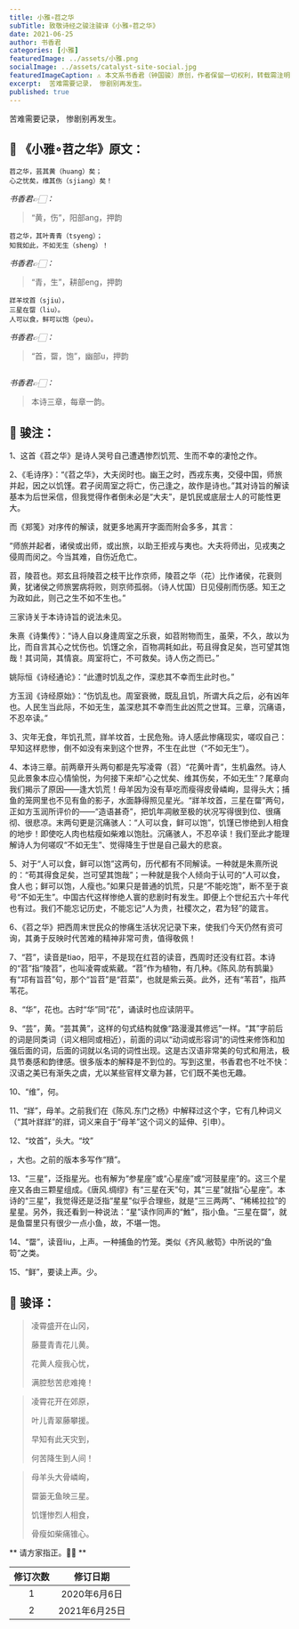 ```yaml
---
title: 小雅∘苕之华
subTitle: 致敬诗经之骏注骏译《小雅∘苕之华》
date: 2021-06-25
author: 书香君
categories: [小雅]
featuredImage: ../assets/小雅.png
socialImage: ../assets/catalyst-site-social.jpg
featuredImageCaption: ⚠️️ 本文系书香君（钟国骏）原创，作者保留一切权利，转载需注明出处。
excerpt:  苦难需要记录， 惨剧别再发生。   
published: true
---
```


苦难需要记录，
惨剧别再发生。




## 🌼 《小雅∘苕之华》原文：

```
苕之华，芸其黄（huang）矣；
心之忧矣，维其伤（sjiang）矣！
```

*书香君👉🏻：*

> “黄，伤”，阳部ang，押韵

```
苕之华，其叶青青（tsyeng）；
知我如此，不如无生（sheng）！
```

*书香君👉🏻：*

> “青，生”，耕部eng，押韵

```
牂羊坟首（sjiu），
三星在罶（liu）。
人可以食，鲜可以饱（peu）。
```

*书香君👉🏻：*

> “首，罶，饱”，幽部u，押韵

```
```

*书香君👉🏻：*

> 本诗三章，每章一韵。


## 🍁️ 骏注：

1、这首《苕之华》是诗人哭号自己遭遇惨烈饥荒、生而不幸的凄怆之作。

2、《毛诗序》：“《苕之华》，大夫闵时也。幽王之时，西戎东夷，交侵中国，师旅并起，因之以饥馑。君子闵周室之将亡，伤己逢之，故作是诗也。”其对诗旨的解读基本为后世采信，但我觉得作者倒未必是“大夫”，是饥民或底层士人的可能性更大。

而《郑笺》对序传的解读，就更多地离开字面而附会多多，其言：

“师旅并起者，诸侯或出师，或出旅，以助王拒戎与夷也。大夫将师出，见戎夷之侵周而闵之。今当其难，自伤近危亡。

苕，陵苕也。郑玄且将陵苕之枝干比作京师，陵苕之华（花）比作诸侯，花衰则黄，犹诸侯之师旅罢病将败，则京师孤弱。（诗人忧国）日见侵削而伤感。知王之为政如此，则己之生不如不生也。”

三家诗关于本诗诗旨的说法未见。

朱熹《诗集传》：“诗人自以身逢周室之乐衰，如苕附物而生，虽荣，不久，故以为比，而自言其心之忧伤也。饥馑之余，百物凋耗如此，苟且得食足矣，岂可望其饱哉！其词简，其情哀。周室将亡，不可救矣。诗人伤之而已。”

姚际恒《诗经通论》：“此遭时饥乱之作，深悲其不幸而生此时也。”

方玉润《诗经原始》：“伤饥乱也。周室衰微，既乱且饥，所谓大兵之后，必有凶年也。人民生当此际，不如无生，盖深悲其不幸而生此凶荒之世耳。三章，沉痛语，不忍卒读。”

3、灾年无食，年饥孔荒，牂羊坟首，士民危殆。诗人感此惨痛现实，嗟叹自己：早知这样悲惨，倒不如没有来到这个世界，不生在此世（“不如无生”）。

4、本诗三章。前两章开头两句都是先写凌霄（苕）“花黄叶青”，生机盎然。诗人见此景象本应心情愉悦，为何接下来却“心之忧矣、维其伤矣，不如无生”？尾章向我们揭示了原因——逢大饥荒！母羊因为没有草吃而瘦得皮骨嶙峋，显得头大；捕鱼的笼网里也不见有鱼的影子，水面静得照见星光。“牂羊坟首，三星在罶”两句，正如方玉润所评价的——“造语甚奇”，把饥年凋敝至极的状况写得很到位、很痛彻、很悲凉。末两句更是沉痛骇人：“人可以食，鲜可以饱”，饥馑已惨绝到人相食的地步！即使吃人肉也枯瘦如柴难以饱肚。沉痛骇人，不忍卒读！我们至此才能理解诗人为何嗟叹“不如无生”、觉得降生于世是自己最大的悲哀。

5、对于“人可以食，鲜可以饱”这两句，历代都有不同解读。一种就是朱熹所说的：“苟其得食足矣，岂可望其饱哉”；一种就是我个人倾向于认可的“人可以食，食人也；鲜可以饱，人瘦也。”如果只是普通的饥荒，只是“不能吃饱”，断不至于哀号“不如无生”。中国古代这样惨绝人寰的悲剧时有发生。即便上个世纪五六十年代也有过。我们不能忘记历史，不能忘记“人为贵，社稷次之，君为轻”的箴言。

6、《苕之华》把西周末世民众的惨痛生活状况记录下来，使我们今天仍然有资可询，其勇于反映时代苦难的精神非常可贵，值得敬佩！

7、“苕”，读音是tiao，阳平，不是现在红苕的读音，西周时还没有红苕。本诗的“苕”指“陵苕”，也叫凌霄或紫葳。“苕”作为植物，有几种。《陈风.防有鹊巢》有“邛有旨苕”句，那个“旨苕”是“苕菜”，也就是紫云英。此外，还有“苇苕”，指芦苇花。

8、“华”，花也。古时“华”同“花”，诵读时也应读阴平。

9、“芸”，黄。“芸其黄”，这样的句式结构就像“路漫漫其修远”一样。“其”字前后的词是同类词（词义相同或相近），前面的词以“动词或形容词”的词性来修饰和加强后面的词，后面的词就以名词的词性出现。这是古汉语非常美的句式和用法，极具节奏感和韵律感。很多版本的解释是不到位的。写到这里，书香君也不吐不快：汉语之美已有渐失之虞，尤以某些官样文章为甚，它们既不美也无趣。

10、“维”，何。

11、“牂”，母羊。之前我们在《陈风.东门之杨》中解释过这个字，它有几种词义（“其叶牂牂”的牂，词义来自于“母羊”这个词义的延伸、引申）。

12、“坟首”，头大。“坟”

，大也。之前的版本多写作“羵”。

13、“三星”，泛指星光。也有解为“参星座”或“心星座”或“河鼓星座”的。这三个星座又各由三颗星组成。《唐风.绸缪》有“三星在天”句，其“三星”就指“心星座”。本诗的“三星”，我觉得还是泛指“星星”似乎合理些，就是“三三两两”、“稀稀拉拉”的星星。另外，我还看到一种说法：“星”读作同声的“鮏”，指小鱼。“三星在罶”，就是鱼罶里只有很少一点小鱼，故，不堪一饱。

14、“罶”，读音liu，上声。一种捕鱼的竹笼。类似《齐风.敝笱》中所说的“鱼笱”之类。

15、“鲜”，要读上声。少。


## 🍁️ 骏译：


> 凌霄盛开在山冈，
> 
> 藤蔓青青花儿黄。
> 
> 花黄人瘦我心忧，
> 
> 满腔愁苦悲难掩！
> 

> 凌霄花开在郊原，
> 
> 叶儿青翠藤攀援。
> 
> 早知有此天灾到，
> 
> 何苦降生到人间！
> 

> 母羊头大骨嶙峋，
> 
> 罶篓无鱼映三星。
> 
> 饥馑惨烈人相食，
> 
> 骨瘦如柴痛锥心。
> 


** 请方家指正。🙏🏻 **

| 修订次数      | 修订日期 |
|   :----: |    :----:   |
|  1   | 2020年6月6日       |
|  2   | 2021年6月25日       |

